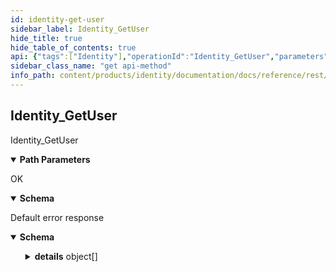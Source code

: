 ```yaml
---
id: identity-get-user
sidebar_label: Identity_GetUser
hide_title: true
hide_table_of_contents: true
api: {"tags":["Identity"],"operationId":"Identity_GetUser","parameters":[{"name":"user","in":"path","description":"The user id.","required":true,"schema":{"type":"string"}}],"responses":{"200":{"description":"OK","content":{"application/json":{"schema":{"type":"object","properties":{"name":{"type":"string","description":"The resource name of the user."},"uuid":{"type":"string","description":"The uuid that identifies the user during the authentication flow."},"username":{"type":"string","description":"The public username of the user."},"discriminator":{"readOnly":true,"type":"string","description":"The public discriminator of the user."},"primaryEmail":{"readOnly":true,"type":"string","description":"The primary email address of the user."},"primaryEmailVerified":{"readOnly":true,"type":"boolean","description":"Whether the primary email address has been verified."},"givenName":{"type":"string","description":"The given name of the user."},"familyName":{"type":"string","description":"The family name of the user."},"displayName":{"readOnly":true,"type":"string","description":"The name of the user."},"countryCode":{"type":"string","description":"The country where the user is located at, must be a valid ISO-3166 code."},"locale":{"type":"string","description":"The locale preferred by the user, must be a valid BCP-47 code."},"localeFallback":{"type":"string","description":"The fallback locale preferred by the user, must be a valid BCP-47 code. The only allowed values are eng, jpn, and jpn-Latn (romaji)."},"birthday":{"type":"string","description":"The birthday defined by the user, this value is used to determine whether the user should be allowed to access explicit and sensitive content.","format":"date"},"gender":{"enum":["GENDER_UNSPECIFIED","MALE","FEMALE","OTHER"],"type":"string","description":"The gender of the user.","format":"enum"},"profileImage":{"type":"string","description":"The profile image of the user."},"bannerImage":{"type":"string","description":"The banner image of the user."}}}}}},"default":{"description":"Default error response","content":{"application/json":{"schema":{"type":"object","properties":{"code":{"type":"integer","description":"The status code, which should be an enum value of [google.rpc.Code][google.rpc.Code].","format":"int32"},"message":{"type":"string","description":"A developer-facing error message, which should be in English. Any user-facing error message should be localized and sent in the [google.rpc.Status.details][google.rpc.Status.details] field, or localized by the client."},"details":{"type":"array","items":{"type":"object","properties":{"@type":{"type":"string","description":"The type of the serialized message."}},"additionalProperties":true,"description":"Contains an arbitrary serialized message along with a @type that describes the type of the serialized message."},"description":"A list of messages that carry the error details.  There is a common set of message types for APIs to use."}},"description":"The `Status` type defines a logical error model that is suitable for different programming environments, including REST APIs and RPC APIs. It is used by [gRPC](https://github.com/grpc). Each `Status` message contains three pieces of data: error code, error message, and error details. You can find out more about this error model and how to work with it in the [API Design Guide](https://cloud.google.com/apis/design/errors)."}}}}},"description":"Identity_GetUser","method":"get","path":"/v1alpha1/users/{user}","servers":[{"url":"https://identity.animeapis.com"}],"info":{"title":"animeshon.identity","version":"v1alpha1"},"postman":{"name":"Identity Get User","description":{"type":"text/plain"},"url":{"path":["v1alpha1","users",":user"],"host":["{{baseUrl}}"],"query":[],"variable":[{"disabled":false,"description":{"content":"(Required) The user id.","type":"text/plain"},"type":"any","value":"","key":"user"}]},"header":[{"key":"Accept","value":"application/json"}],"method":"GET"}}
sidebar_class_name: "get api-method"
info_path: content/products/identity/documentation/docs/reference/rest/v1alpha1/animeshon-identity
---
```



## Identity_GetUser



Identity_GetUser

<details style={{"marginBottom":"1rem"}} data-collapsed={false} open={true}><summary style={{}}><strong>Path Parameters</strong></summary><div><ul><ParamsItem className={"paramsItem"} param={{"name":"user","in":"path","description":"The user id.","required":true,"schema":{"type":"string"}}}></ParamsItem></ul></div></details><div><ApiTabs><TabItem label={"200"} value={"200"}><div>

OK

</div><div><details style={{}} data-collapsed={false} open={true}><summary style={{"textAlign":"left"}}><strong>Schema</strong></summary><div style={{"textAlign":"left","marginLeft":"1rem"}}></div><ul style={{"marginLeft":"1rem"}}><SchemaItem collapsible={false} name={"name"} required={false} schemaDescription={"The resource name of the user."} schemaName={"string"} qualifierMessage={undefined}></SchemaItem><SchemaItem collapsible={false} name={"uuid"} required={false} schemaDescription={"The uuid that identifies the user during the authentication flow."} schemaName={"string"} qualifierMessage={undefined}></SchemaItem><SchemaItem collapsible={false} name={"username"} required={false} schemaDescription={"The public username of the user."} schemaName={"string"} qualifierMessage={undefined}></SchemaItem><SchemaItem collapsible={false} name={"discriminator"} required={false} schemaDescription={"The public discriminator of the user."} schemaName={"string"} qualifierMessage={undefined}></SchemaItem><SchemaItem collapsible={false} name={"primaryEmail"} required={false} schemaDescription={"The primary email address of the user."} schemaName={"string"} qualifierMessage={undefined}></SchemaItem><SchemaItem collapsible={false} name={"primaryEmailVerified"} required={false} schemaDescription={"Whether the primary email address has been verified."} schemaName={"boolean"} qualifierMessage={undefined}></SchemaItem><SchemaItem collapsible={false} name={"givenName"} required={false} schemaDescription={"The given name of the user."} schemaName={"string"} qualifierMessage={undefined}></SchemaItem><SchemaItem collapsible={false} name={"familyName"} required={false} schemaDescription={"The family name of the user."} schemaName={"string"} qualifierMessage={undefined}></SchemaItem><SchemaItem collapsible={false} name={"displayName"} required={false} schemaDescription={"The name of the user."} schemaName={"string"} qualifierMessage={undefined}></SchemaItem><SchemaItem collapsible={false} name={"countryCode"} required={false} schemaDescription={"The country where the user is located at, must be a valid ISO-3166 code."} schemaName={"string"} qualifierMessage={undefined}></SchemaItem><SchemaItem collapsible={false} name={"locale"} required={false} schemaDescription={"The locale preferred by the user, must be a valid BCP-47 code."} schemaName={"string"} qualifierMessage={undefined}></SchemaItem><SchemaItem collapsible={false} name={"localeFallback"} required={false} schemaDescription={"The fallback locale preferred by the user, must be a valid BCP-47 code. The only allowed values are eng, jpn, and jpn-Latn (romaji)."} schemaName={"string"} qualifierMessage={undefined}></SchemaItem><SchemaItem collapsible={false} name={"birthday"} required={false} schemaDescription={"The birthday defined by the user, this value is used to determine whether the user should be allowed to access explicit and sensitive content."} schemaName={"date"} qualifierMessage={undefined}></SchemaItem><SchemaItem collapsible={false} name={"gender"} required={false} schemaDescription={"The gender of the user."} schemaName={"enum"} qualifierMessage={"**Possible values:** [`GENDER_UNSPECIFIED`, `MALE`, `FEMALE`, `OTHER`]"}></SchemaItem><SchemaItem collapsible={false} name={"profileImage"} required={false} schemaDescription={"The profile image of the user."} schemaName={"string"} qualifierMessage={undefined}></SchemaItem><SchemaItem collapsible={false} name={"bannerImage"} required={false} schemaDescription={"The banner image of the user."} schemaName={"string"} qualifierMessage={undefined}></SchemaItem></ul></details></div></TabItem><TabItem label={"default"} value={"default"}><div>

Default error response

</div><div><details style={{}} data-collapsed={false} open={true}><summary style={{"textAlign":"left"}}><strong>Schema</strong></summary><div style={{"textAlign":"left","marginLeft":"1rem"}}></div><ul style={{"marginLeft":"1rem"}}><SchemaItem collapsible={false} name={"code"} required={false} schemaDescription={"The status code, which should be an enum value of [google.rpc.Code][google.rpc.Code]."} schemaName={"int32"} qualifierMessage={undefined}></SchemaItem><SchemaItem collapsible={false} name={"message"} required={false} schemaDescription={"A developer-facing error message, which should be in English. Any user-facing error message should be localized and sent in the [google.rpc.Status.details][google.rpc.Status.details] field, or localized by the client."} schemaName={"string"} qualifierMessage={undefined}></SchemaItem><SchemaItem collapsible={true} className={"schemaItem"}><details style={{}}><summary style={{}}><strong>details</strong><span style={{"opacity":"0.6"}}> object[]</span></summary><div style={{"marginLeft":"1rem"}}><div style={{"marginTop":".5rem","marginBottom":".5rem"}}>

A list of messages that carry the error details.  There is a common set of message types for APIs to use.

</div><ul><SchemaItem collapsible={false} name={"@type"} required={false} schemaDescription={"The type of the serialized message."} schemaName={"string"} qualifierMessage={undefined}></SchemaItem></ul></div></details></SchemaItem></ul></details></div></TabItem></ApiTabs></div>
      